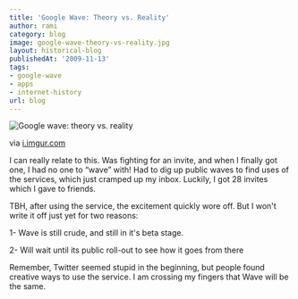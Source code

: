 ```yaml
---
title: 'Google Wave: Theory vs. Reality'
author: rami
category: blog
image: google-wave-theory-vs-reality.jpg
layout: historical-blog
publishedAt: '2009-11-13'
tags:
- google-wave
- apps
- internet-history
url: blog
---
```


![Google wave: theory vs. reality](/assets/images/content/blog/google-wave-theory-vs-reality.jpg)
  
via <a href="http://i.imgur.com/zVn91.jpg">i.imgur.com</a>
  
I can really relate to this. Was fighting for an invite, and when I finally got one, I had no one to “wave” with! Had to dig up public waves to find uses of the services, which just cramped up my inbox. Luckily, I got 28 invites which I gave to friends.
  
TBH, after using the service, the excitement quickly wore off. But I won't write it off just yet for two reasons:
  
  1- Wave is still crude, and still in it's beta stage. 

  2- Will wait until its public roll-out to see how it goes from there
  
Remember, Twitter seemed stupid in the beginning, but people found creative ways to use the service. I am crossing my fingers that Wave will be the same.
